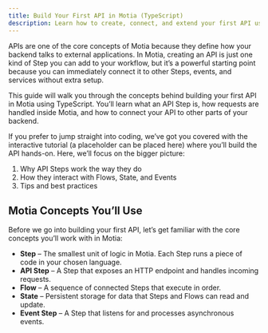 ```yaml
---
title: Build Your First API in Motia (TypeScript)
description: Learn how to create, connect, and extend your first API using Motia’s workflow engine in TypeScript. This guide covers key concepts, best practices, and how APIs fit into Motia’s polyglot architecture.
---
```


APIs are one of the core concepts of Motia because they define how your backend talks to external applications. In Motia, creating an API is just one kind of Step you can add to your workflow, but it’s a powerful starting point because you can immediately connect it to other Steps, events, and services without extra setup.

This guide will walk you through the concepts behind building your first API in Motia using TypeScript. You’ll learn what an API Step is, how requests are handled inside Motia, and how to connect your API to other parts of your backend.

If you prefer to jump straight into coding, we’ve got you covered with the interactive tutorial (a placeholder can be placed here) where you’ll build the API hands-on. Here, we’ll focus on the bigger picture:

1. Why API Steps work the way they do
2. How they interact with Flows, State, and Events
3. Tips and best practices

## Motia Concepts You’ll Use

Before we go into building your first API, let’s get familiar with the core concepts you’ll work with in Motia:

- **Step** – The smallest unit of logic in Motia. Each Step runs a piece of code in your chosen language.
- **API Step** – A Step that exposes an HTTP endpoint and handles incoming requests.
- **Flow** – A sequence of connected Steps that execute in order.
- **State** – Persistent storage for data that Steps and Flows can read and update.
- **Event Step** – A Step that listens for and processes asynchronous events.